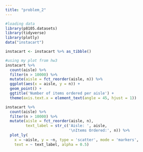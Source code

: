 ```yaml
---
title: "problem_2"
---
```


```r
#loading data
library(p8105.datasets)
library(tidyverse)
library(plotly)
data("instacart")

instacart <- instacart %>% as_tibble()
```

```r
#using my plot from hw3 
instacart %>%
  count(aisle) %>%
  filter(n > 10000) %>%
  mutate(aisle = fct_reorder(aisle, n)) %>%
  ggplot(aes(x = aisle, y = n)) +
  geom_point() +
  ggtitle('Number of items ordered per aisle') +
  theme(axis.text.x = element_text(angle = 45, hjust = 1))
```



    
```r
instacart %>%
  count(aisle) %>%
  filter(n > 10000) %>%
  mutate(aisle = fct_reorder(aisle, n),
         text_label = str_c('Aisle: ', aisle,
                            '\nItems Ordered:', n)) %>%
  plot_ly(
    x = ~aisle, y = ~n, type = 'scatter', mode = 'markers',
    text = ~ text_label, alpha = 0.5)
```




  
